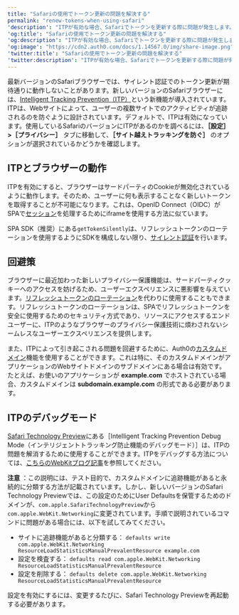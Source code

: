 ```yaml
---
title: "Safariの使用でトークン更新の問題を解決する"
permalink: "renew-tokens-when-using-safari"
'description': "ITPが有効な場合、Safariでトークンを更新する際に問題が発生します。"
'og:title': "Safariの使用でトークン更新の問題を解決する"
'og:description': "ITPが有効な場合、Safariでトークンを更新する際に問題が発生します。"
'og:image': "https://cdn2.auth0.com/docs/1.14567.0/img/share-image.png"
'twitter:title': "Safariの使用でトークン更新の問題を解決する"
'twitter:description': "ITPが有効な場合、Safariでトークンを更新する際に問題が発生します。"
---
```


最新バージョンのSafariブラウザーでは、サイレント認証でのトークン更新が期待通りに動作しないことがあります。新しいバージョンのSafariブラウザーには、[Intelligent Tracking Prevention（ITP）](https://webkit.org/blog/category/privacy/)という新機能が導入されています。ITPは、Webサイトによって、ユーザーの複数サイトでのアクティビティが追跡されるのを防ぐように設計されています。デフォルトで、ITPは有効になっています。使用しているSafariのバージョンにITPがあるのかを調べるには、**［設定］>［プライバシー］** タブに移動して、**［サイト越えトラッキングを防ぐ］** のオプションが選択されているかどうかを確認します。

## ITPとブラウザーの動作

ITPを有効にすると、ブラウザーはサードパーティのCookieが無効化されているように動作します。そのため、ユーザーに何も表示することなく新しいトークンを取得することが不可能になります。これは、<Tooltip data-tooltip-id="react-containers-DefinitionTooltip-0" href="/ja-jp/glossary?term=openid" tip="OpenID: アプリケーションがログイン情報を収集および保存することなくにユーザーのIDを検証できるようにする認証用のオープン標準。" cta="用語集の表示">OpenID</Tooltip> Connect（OIDC）がSPAで[セッション](/ja-jp/manage-users/sessions)を処理するためにiframeを使用する方法に似ています。

SPA SDK（推奨）にある`getTokenSilently`は、リフレッシュトークンのローテーションを使用するようにSDKを構成しない限り、[サイレント認証](/ja-jp/authenticate/login/configure-silent-authentication)を行います。

## 回避策

ブラウザーに最近加わった新しいプライバシー保護機能は、サードパーティクッキーへのアクセスを妨げるため、ユーザーエクスペリエンスに悪影響を与えています。[リフレッシュトークンのローテーション](/ja-jp/secure/tokens/refresh-tokens/refresh-token-rotation)を代わりに使用することもできます。リフレッシュトークンのローテーションは、SPAでリフレッシュトークンを安全に使用するためのセキュリティ方式であり、リソースにアクセスするエンドユーザーに、ITPのようなブラウザーのプライバシー保護技術に煩わされないシームレスなユーザーエクスペリエンスを提供します。

また、ITPによって引き起こされる問題を回避するために、Auth0の[カスタムドメイン](/ja-jp/customize/custom-domains)機能を使用することができます。これは特に、そのカスタムドメインがアプリケーションのWebサイトドメインのサブドメインにある場合は有効です。たとえば、お使いのアプリケーションが **example.com** でホストされている場合、カスタムドメインは **subdomain.example.com** の形式である必要があります。

## ITPのデバッグモード

[Safari Technology Preview](https://developer.apple.com/safari/technology-preview/)にある［Intelligent Tracking Prevention Debug Mode（インテリジェントトラッキング防止機能のデバッグモード）］は、ITPの問題を解消するために使用することができます。ITPをデバッグする方法については、[こちらのWebKitブログ記事](https://webkit.org/blog/8387/itp-debug-mode-in-safari-technology-preview-62/)を参照してください。

**注意** ：この説明には、テスト目的で、カスタムドメインに追跡機能があると永続的に分類する方法が記載されています。しかし、新しいバージョンのSafari Technology Previewでは、この設定のためにUser Defaultsを保管するためのドメインが、`com.apple.SafariTechnologyPreview`から`com.apple.WebKit.Networking`に変更されています。手順で説明されているコマンドに問題がある場合には、以下を試してみてください。

* サイトに追跡機能があると分類する：
  `defaults write com.apple.WebKit.Networking ResourceLoadStatisticsManualPrevalentResource example.com`
* 設定を検査する：
  `defaults read com.apple.WebKit.Networking ResourceLoadStatisticsManualPrevalentResource`
* 設定を削除する：
  `defaults delete com.apple.WebKit.Networking ResourceLoadStatisticsManualPrevalentResource`

設定を有効にするには、変更するたびに、Safari Technology Previewを再起動する必要があります。